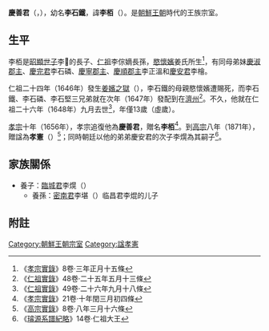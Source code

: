 '''慶善君'''（{{lang-ko|'''경선군'''}}，{{bd|1636年|4月30日（三月二十五）|1648年|11月2日（九月十八）|catIdx=H慶善君}}），幼名'''李石鐵'''，諱'''李栢'''（{{lang-ko|'''이백'''}}）。是[[朝鮮王朝|朝鮮王朝]]時代的王族宗室。

==生平==
李栢是[[昭顯世子|昭顯世子]]李𣳫的長子、[[朝鮮仁祖|仁祖]]李倧嫡長孫，[[愍懷嬪|愍懷嬪]]姜氏所生<ref>《[[朝鮮王朝實錄|孝宗實錄]]》8卷·三年正月十五條</ref>，有同母弟妹[[慶淑郡主|慶淑郡主]]、[[慶完君|慶完君]]李石磷、[[慶寧郡主|慶寧郡主]]、[[慶順郡主|慶順郡主]]李正溫和[[慶安君|慶安君]]李檜。

仁祖二十四年（1646年）發生[[姜嬪之獄|姜嬪之獄]]（{{lang-ko|강빈지옥}}），李石鐵的母親愍懷嬪遭賜死，而李石鐵、李石磷、李石堅三兄弟就在次年（1647年）發配到在[[濟州|濟州]]<ref>《[[朝鮮王朝實錄|仁祖實錄]]》48卷·二十五年五月十三條</ref>。不久，他就在仁祖二十六年（1648年）九月去世<ref>《[[朝鮮王朝實錄|仁祖實錄]]》49卷·二十六年九月十八條</ref>，年僅13歲（虛歲）。

[[朝鮮孝宗|孝宗]]十年（1656年），孝宗追復他為'''慶善君'''，贈名'''李栢'''<ref>《[[朝鮮王朝實錄|孝宗實錄]]》21卷·十年閏三月初四條</ref>。到[[朝鮮高宗|高宗]]八年（1871年），贈諡為'''孝憲'''（{{lang-ko|효익}}）<ref>《[[朝鮮王朝實錄|高宗實錄]]》8卷·八年三月十六條</ref>；同時朝廷以他的弟弟慶安君的次子李熀為其嗣子<ref name="xip">《[[璿源系譜紀略|璿源系譜紀略]]》14卷·仁祖大王</ref>。

==家族關係==
*養子：[[臨城君|臨城君]]李熀（{{lang-ko|임성군 이엽}}）
**養孫：[[密南君|密南君]]李堪（{{lang-ko|밀남군 이감}}）临昌君李焜的儿子

==附註==
{{reflist}}

{{korea-bio-stub}}

[[Category:朝鮮王朝宗室|Category:朝鮮王朝宗室]]
[[Category:諡孝憲|Category:諡孝憲]]